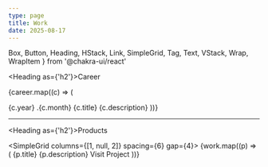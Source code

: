 ```yaml
---
type: page
title: Work
date: 2025-08-17
---
```


  Box,
  Button,
  Heading,
  HStack,
  Link,
  SimpleGrid,
  Tag,
  Text,
  VStack,
  Wrap,
  WrapItem
} from '@chakra-ui/react'

<VStack align="start" spacing={6}>

<Heading as={'h2'}>Career</Heading>

{career.map((c) => (

<HStack key={c.year} spacing={4} align="start">
  <Text fontWeight="bold" w="80px">
    {c.year} .{c.month}
  </Text>
  <Box>
    <Text fontWeight="bold">
      {c.title}
    </Text>
    <Text>{c.description}</Text>
  </Box>
</HStack>
))}

</VStack>

---

<Heading as={'h2'}>Products</Heading>

<SimpleGrid columns={[1, null, 2]} spacing={6} gap={4}>
  {work.map((p) => (
    <Box key={p.title} p={6} borderWidth="1px" borderRadius="md" shadow="md">
      <Text fontWeight="bold" fontSize="xl" mt={0}>{p.title}</Text>
      <Text my={2}>{p.description}</Text>
      <Link href={p.link} color="teal.500" isExternal>Visit Project</Link>
    </Box>
  ))}
</SimpleGrid>
